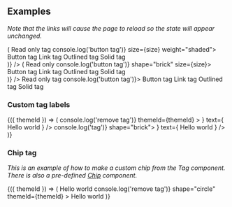 
<PageTitle src="components/Tag" title="Tag" />
<Subtitle />
<Description />
<Primary />
<ArgsTable story={PRIMARY_STORY} />
<Stories />

## Examples

_Note that the links will cause the page to reload so the state will appear unchanged._

<Canvas>
  <ThemeWrapper>
    <Looper
      list={['2xsmall', 'xsmall', 'small', 'medium', 'large']}
      render={size => (
        <React.Fragment>
          <Rhythm m={2}>
            <Tag size={size} weight="shaded">
              Read only tag
            </Tag>
            <Tag actionable onClick={() => console.log('button tag')} size={size} weight="shaded">
              Button tag
            </Tag>
            <Tag actionable as="a" href="#tag" size={size} weight="shaded">
              Link tag
            </Tag>
            <Tag actionable size={size} weight="outlined">
              Outlined tag
            </Tag>
            <Tag actionable size={size} weight="solid">
              Solid tag
            </Tag>
          </Rhythm>
          <br />
        </React.Fragment>
      )}
    />
  </ThemeWrapper>
</Canvas>

<Canvas>
  <ThemeWrapper>
    <Looper
      list={['2xsmall', 'xsmall', 'small', 'medium', 'large']}
      render={size => (
        <React.Fragment>
          <Rhythm m={2}>
            <Tag shape="brick" size={size}>
              Read only
            </Tag>
            <Tag actionable onClick={() => console.log('button tag')} shape="brick" size={size}>
              Button tag
            </Tag>
            <Tag actionable as="a" href="#tag" shape="brick" size={size}>
              Link tag
            </Tag>
            <Tag actionable shape="brick" size={size} weight="outlined">
              Outlined tag
            </Tag>
            <Tag actionable shape="brick" size={size} weight="solid">
              Solid tag
            </Tag>
          </Rhythm>
          <br />
        </React.Fragment>
      )}
    />
  </ThemeWrapper>
</Canvas>

<Canvas contrast>
  <ThemeWrapper>
    <Rhythm m={2}>
      <Tag contrast>Read only tag</Tag>
      <Tag actionable contrast onClick={() => console.log('button tag')}>
        Button tag
      </Tag>
      <Tag actionable contrast as="a" href="#tag">
        Link tag
      </Tag>
      <Tag actionable contrast weight="outlined">
        Outlined tag
      </Tag>
      <Tag actionable contrast weight="solid">
        Solid tag
      </Tag>
    </Rhythm>
  </ThemeWrapper>
</Canvas>

### Custom tag labels

<Canvas>
  <ThemeWrapper withThemeId>
    {({ themeId }) => (
      <TagGroup>
        <Tag key="remove">
          <IconText
            reverse
            icon={
              <IconButton
                aria-label="Remove tag"
                color="neutral"
                onClick={e => console.log('remove tag')}
                themeId={themeId}
              >
                <TimesIcon scale="xsmall" />
              </IconButton>
            }
            text={
              <Rhythm mr={2}>
                <span>Hello world</span>
              </Rhythm>
            }
          />
        </Tag>
        <Tag actionable key="hello" onClick={() => console.log('tag')} shape="brick">
          <IconText
            icon={<BlobbrIcon scale="small" />}
            text={
              <Rhythm ml={2}>
                <span>Hello world</span>
              </Rhythm>
            }
          />
        </Tag>
      </TagGroup>
    )}
  </ThemeWrapper>
</Canvas>

### Chip tag

_This is an example of how to make a custom chip from the Tag component. There is also a pre-defined [Chip](?path=/story/display-chip--default) component._

<Canvas>
  <ThemeWrapper withThemeId>
    {({ themeId }) => (
      <TagGroup>
        <Tag flush key="close" size="medium">
          <Flex alignItems="center" direction="row" justifyContent="space-between">
            <Rhythm m={1} mr={2}>
              <Avatar color="primary" initials="EC" size="xsmall" />
            </Rhythm>
            <Typography weights={['line-height-smash']}>Hello world</Typography>
            <Rhythm ml={4} p={1} style={{ marginRight: 5 }}>
              <IconButton
                noHeight
                aria-label="Remove tag"
                color="neutral"
                onClick={e => console.log('remove tag')}
                shape="circle"
                themeId={themeId}
              >
                <TimesIcon scale="xsmall" />
              </IconButton>
            </Rhythm>
          </Flex>
        </Tag>
        <Tag flush key="check" size="medium">
          <Flex alignItems="center" direction="row" justifyContent="space-between">
            <Rhythm m={1} mr={2}>
              <Avatar color="primary" initials="EC" size="xsmall" />
            </Rhythm>
            <Typography weights={['line-height-smash']}>Hello world</Typography>
            <Rhythm ml={4} mr={3}>
              <CheckIcon scale="small" />
            </Rhythm>
          </Flex>
        </Tag>
      </TagGroup>
    )}
  </ThemeWrapper>
</Canvas>
